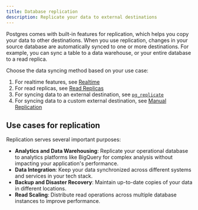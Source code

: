 ```yaml
---
title: Database replication
description: Replicate your data to external destinations
---
```


Postgres comes with built-in features for replication, which helps you copy your data to other destinations. When you use replication, changes in your source database are automatically synced to one or more destinations. For example, you can sync a table to a data warehouse, or your entire database to a read replica.

Choose the data syncing method based on your use case:

1. For realtime features, see [Realtime](/docs/guides/realtime)
2. For read replicas, see [Read Replicas](/docs/guides/platform/read-replicas)
3. For syncing data to an external destination, see [`pg_replicate`](/docs/guides/database/replication/pg_replicate)
4. For syncing data to a custom external destination, see [Manual Replication](/docs/guides/database/replication/manual-replication)

## Use cases for replication

Replication serves several important purposes:

- **Analytics and Data Warehousing**: Replicate your operational database to analytics platforms like BigQuery for complex analysis without impacting your application's performance.
- **Data Integration**: Keep your data synchronized across different systems and services in your tech stack.
- **Backup and Disaster Recovery**: Maintain up-to-date copies of your data in different locations.
- **Read Scaling**: Distribute read operations across multiple database instances to improve performance.
